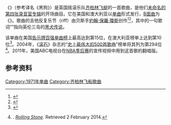 {{Infobox single
| Name        = {{lang|en|Black Dog}}
| Cover       = <!-- 檔案不存在 Black_Dog45.jpg ，可從英文維基百科取得 -->
| Artist      = [[齐柏林飞艇乐队|齐柏林飞艇]]
| Album       = {{lang|en|[[Led_Zeppelin_IV|Led Zeppelin IV]]}}
| B-side      = {{lang|en|''[[Misty_Mountain_Hop|Misty Mountain Hop]]''}}
| Released    = {{ubl|1971年11月8日|1971年12月2日（美国）}}
| Recorded    = 1970年12月—1971年3月<br>英格兰海德利农庄
| Format      = [[黑胶唱片|黑胶唱片]]
| Genre       = {{hlist|[[硬摇滚|硬摇滚]]<ref>{{cite book|title= In the Houses of the Holy : Led Zeppelin and the Power of Rock Music |first= Susan |last= Fast |year= 2001 |quote= "Black Dog" (...) represents a defining moment in the genre of hard rock |publisher= [[Oxford_University_Press|Oxford University Press]] |isbn= 978-0-1951-1756-1}}</ref><ref>{{cite web |url= http://rockhall.com/inductees/led-zeppelin/bio/ |title= Led Zeppelin Biography |publisher= [[Rock_and_Roll_Hall_of_Fame|Rock and Roll Hall of Fame and Museum]] |quote= "Black Dog" was a piledriving hard-rock number cut from the same cloth as "Whole Lotta Love." |accessdate= 2 February 2014 |language= en |archive-date= 2011-06-28 |archive-url= https://web.archive.org/web/20110628093543/http://rockhall.com/inductees/led-zeppelin/bio/ |dead-url= no }}</ref><ref>{{cite book|first= Michael A. |last= Schuman |title= Led Zeppelin: Legendary Rock Band |year= 2009 |quote= The fourth album also has its share of hard rock tracks. Three that received a lot of radio airplay are "Black Dog," "Misty Mountain Hop," and the appropriately named "Rock and Roll." |publisher= [[Enslow_Publishers|Enslow Publishers]] |isbn= 978-0-7660-3026-8}}</ref>|[[布鲁斯摇滚|布鲁斯摇滚]]<ref>{{cite book|title= Whole Lotta Led Zeppelin: The Illustrated History of the Heaviest Band of All Time |url= https://archive.org/details/wholelottaledzep0000brea_n0h8 |first= Jon |last= Bream |year= 2010 |isbn= 978-07-6033-955-8 |editor= [[Quarto_Group|Voyageur Press]] |quote= [Led Zeppelin IV] balances the blues-rock grind of "Black Dog" against the sun-dappled utopianism of "Going To California"}}</ref>}}
| Length      = {{Duration|m=4|s=56}}
| Label       = [[大西洋唱片|大西洋唱片]]{{small|（2849）}}
| Writer      = {{hlist|{{nowrap|[[約翰·保羅·瓊斯_(音樂家)|約翰·保羅·瓊斯]]}}|[[吉米·佩奇|吉米·佩奇]]|[[罗伯特·普兰特|罗伯特·普兰特]]}}
| Producer    = 吉米·佩奇
| Last single = {{lang|en|''{{ubl|[[Immigrant_Song|Immigrant Song]] / Hey Hey What Can I Do|（1970）}}''}}
| This single = {{lang|en|''{{ubl|'''Black Dog''' / [[Misty_Mountain_Hop|Misty Mountain Hop]]|（1971）}}''}}
| Next single = {{lang|en|''{{ubl|Rock and Roll / Four Sticks|（1972）}}''}}
}}
《'''{{lang|en|Black Dog}}'''》（参考译名《黑狗》）是英国摇滚乐队[[齐柏林飞艇乐队|齐柏林飞艇]]的一首歌曲，是他们[[Led_Zeppelin_IV|未命名的第四张录音室专辑]]的开场曲目。它在美国和澳大利亚以[[单曲|单曲]]形式发行，[[B面曲|B面曲]]为《{{lang|en|[[Misty_Mountain_Hop|Misty Mountain Hop]]}}》。歌曲的吉他反复乐节（riff）由贝斯手[[約翰·保羅·瓊斯_(音樂家)|約翰·保羅·瓊斯]]创作<ref name="DL">{{cite book|title= The Complete Guide to the Music of Led Zeppelin |first= Dave |last= Lewis |publisher= [[Music_Sales_Group|Omnibus Press]] |year= 1994 |isbn= 0-7119-3528-9}}</ref><ref>{{cite journal |url= http://www.iem.ac.ru/zeppelin/docs/interviews/page_77.trp |first= Dave |last= Schulps |title= Interview with Jimmy Page |magazine= [[Trouser_Press|Trouser Press]] |publisher= Iem.ac.ru |date= October 1977 |accessdate= 2 February 2014 |journal=  |archive-date= 2011-08-28 |archive-url= https://www.webcitation.org/61GoJ7OdH?url=http://www.iem.ac.ru/zeppelin/docs/interviews/page_77.trp |dead-url= no }}</ref>，其中的一句歌词“{{lang|en|Eyes that shine burning red}}”指向英伦三岛的[[黑犬|黑犬传说]]。

该单曲在美国[[告示牌百强单曲榜|告示牌百强单曲榜]]上最高达到第15位，在澳大利亚榜单上达到第10位<ref>{{cite web|url=http://www.billboard.com/artist/306805/led-zeppelin/chart|title=Led Zeppelin Chart History|work=Billboard|accessdate=2015-06-07|language=en|archive-date=2009-02-21|archive-url=https://web.archive.org/web/20090221050358/http://www.billboard.com/bbcom/retrieve_chart_history.do?model.chartFormatGroupName=Singles&model.vnuArtistId=5047&model.vnuAlbumId=10333|dead-url=no}}</ref>。2004年，《[[滚石_(杂志)|滚石]]》杂志的“[[史上最伟大的500首歌曲|史上最伟大的500首歌曲]]”榜单将其列为第294位<ref name="RS1">{{cite web |url=http://www.rollingstone.com/news/coverstory/500songs/page/3 |title=The RS 500 Greatest Songs of All Time (1–500) |accessdate=2010-11-23 |deadurl=no |archiveurl=https://web.archive.org/web/20060820114511/http://www.rollingstone.com/news/coverstory/500songs/page/3 |archivedate=2006-08-20 }}. ''[[Rolling_Stone|Rolling Stone]]''. Retrieved 2 February 2014.</ref>。2011年，美国ABC电视台在[[NBA季后赛|NBA季后赛]]的宣传视频中用到这首歌的翻唱版。

== 参考资料 ==
{{Reflist}}

{{Led zeppelin}}

{{DEFAULTSORT:Black Dog (Song)}}
[[Category:1971年单曲|Category:1971年单曲]]
[[Category:齐柏林飞船歌曲|Category:齐柏林飞船歌曲]]